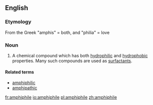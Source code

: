 ==English==
{{wikipedia}}
===Etymology===
From the Greek "amphis" = both, and "philia" = love
===Noun===
{{en-noun}}

# {{chemistry}} A chemical compound which has both [[hydrophilic]] and [[hydrophobic]] properties. Many such compounds are used as [[surfactant]]s.

====Related terms====
* [[amphiphilic]]
* [[amphipathic]]

[[fr:amphiphile]]
[[io:amphiphile]]
[[pl:amphiphile]]
[[zh:amphiphile]]